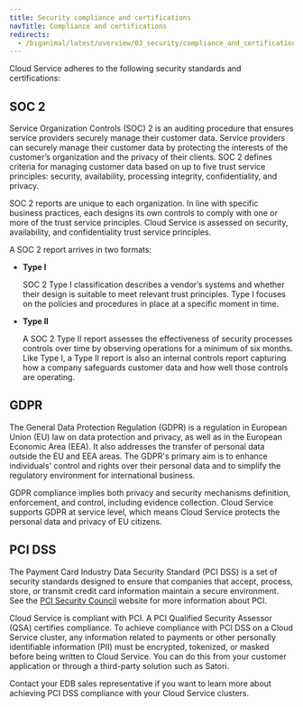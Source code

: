 ```yaml
---
title: Security compliance and certifications
navTitle: Compliance and certifications
redirects:
  - /biganimal/latest/overview/03_security/compliance_and_certifications/ #generated for BigAnimal URL path removal branch
---
```


Cloud Service adheres to the following security standards and certifications: 

## SOC 2 

Service Organization Controls (SOC) 2 is an auditing procedure that ensures service providers securely manage their customer data. Service providers can securely manage their customer data by protecting the interests of the customer’s organization and the privacy of their clients. SOC 2 defines criteria for managing customer data based on up to five trust service principles: security, availability, processing integrity, confidentiality, and privacy.  

SOC 2 reports are unique to each organization. In line with specific business practices, each designs its own controls to comply with one or more of the trust service principles. Cloud Service is assessed on security, availability, and confidentiality trust service principles. 

A SOC 2 report arrives in two formats:

- **Type I** 

  SOC 2 Type I classification describes a vendor’s systems and whether their design is suitable to meet relevant trust principles. Type I focuses on the policies and procedures in place at a specific moment in time. 

- **Type II**

  A SOC 2 Type II report assesses the effectiveness of security processes controls over time by observing operations for a minimum of six months. Like Type I, a Type II report is also an internal controls report capturing how a company safeguards customer data and how well those controls are operating.

## GDPR

The General Data Protection Regulation (GDPR) is a regulation in European Union (EU) law on data protection and privacy, as well as in the European Economic Area (EEA). It also addresses the transfer of personal data outside the EU and EEA areas. The GDPR's primary aim is to enhance individuals' control and rights over their personal data and to simplify the regulatory environment for international business.

GDPR compliance implies both privacy and security mechanisms definition, enforcement, and control, including evidence collection. 
Cloud Service supports GDPR at service level, which means Cloud Service protects the personal data and privacy of EU citizens.

## PCI DSS

The Payment Card Industry Data Security Standard (PCI DSS) is a set of security standards designed to ensure that companies that accept, process, store, or transmit credit card information maintain a secure environment. See the [PCI Security Council](https://www.pcisecuritystandards.org/) website for more information about PCI.
 
Cloud Service is compliant with PCI. A PCI Qualified Security Assessor (QSA) certifies compliance. To achieve compliance with PCI DSS on a Cloud Service cluster, any information related to payments or other personally identifiable information (PII) must be encrypted, tokenized, or masked before being written to Cloud Service. You can do this from your customer application or through a third-party solution such as Satori.
 
Contact your EDB sales representative if you want to learn more about achieving PCI DSS compliance with your Cloud Service clusters.
